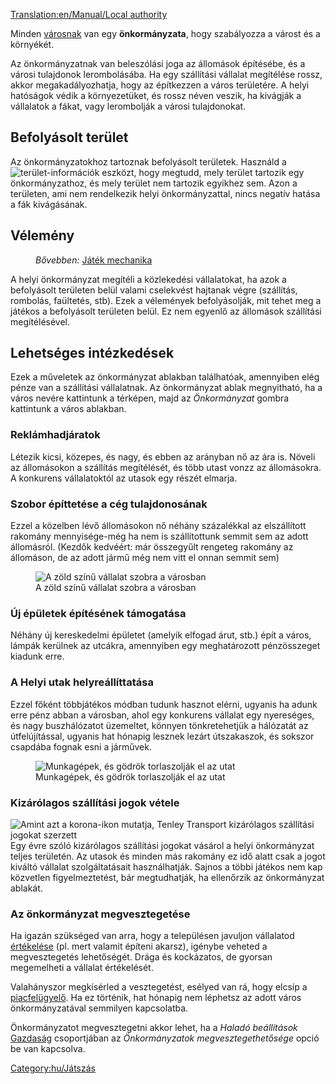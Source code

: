 [[Translation:en/Manual/Local authority]]

Minden [[hu/Manual/Települések|városnak]] van egy '''önkormányzata''', hogy szabályozza a várost és a környékét.  

Az önkormányzatnak van beleszólási joga az állomások építésébe, és a városi tulajdonok lerombolásába. Ha egy szállítási vállalat megítélése rossz, akkor megakadályozhatja, hogy az építkezzen a város területére. A helyi hatóságok védik a környezetüket, és rossz néven veszik, ha kivágják a vállalatok a fákat, vagy lerombolják a városi tulajdonokat.

==Befolyásolt terület==
Az önkormányzatokhoz tartoznak befolyásolt területek. Használd a [[File:en/manual html 51cda05b.png|terület-információk]] eszközt, hogy megtudd, mely terület tartozik egy önkormányzathoz, és mely terület nem tartozik egyikhez sem. Azon a területen, ami nem rendelkezik helyi önkormányzattal, nincs negatív hatása a fák kivágásának.

==Vélemény==
:''Bővebben:'' [[en/Játék mechanika#Önkormányzat megítélése|Játék mechanika]]
A helyi önkormányzat megítéli a közlekedési vállalatokat, ha azok a befolyásolt területen belül valami cselekvést hajtanak végre (szállítás, rombolás, faültetés, stb). Ezek a vélemények befolyásolják, mit tehet meg a játékos a befolyásolt területen belül. Ez nem egyenlő az állomások szállítási megítélésével.

==Lehetséges intézkedések==
Ezek a műveletek az önkormányzat ablakban találhatóak, amennyiben elég pénze van a szállítási vállalatnak. Az önkormányzat ablak megnyitható, ha a város nevére kattintunk a térképen, majd az ''Önkormányzat'' gombra kattintunk a város ablakban.

===Reklámhadjáratok===
Létezik kicsi, közepes, és nagy, és ebben az arányban nő az ára is. Növeli az állomásokon a szállítás megítélését, és több utast vonzz az állomásokra. A konkurens vállalatoktól az utasok egy részét elmarja.

===Szobor építtetése a cég tulajdonosának===
Ezzel a közelben lévő állomásokon nő néhány százalékkal az elszállított rakomány mennyisége-még ha nem is szállítottunk semmit sem az adott állomásról. (Kezdők kedvéért: már összegyűlt rengeteg rakomány az állomáson, de az adott jármű még nem vitt el onnan semmit sem)

[[File:hu/Varos-10.png|center|frame|A zöld színű vállalat szobra a városban]]

===Új épületek építésének támogatása===
Néhány új kereskedelmi épületet (amelyik elfogad árut, stb.) épít a város, lámpák kerülnek az utcákra, amennyiben egy meghatározott pénzösszeget kiadunk erre.

===A Helyi utak helyreállíttatása===
Ezzel főként többjátékos módban tudunk hasznot elérni, ugyanis ha adunk erre pénz abban a városban, ahol egy konkurens vállalat egy nyereséges, és nagy buszhálózatot üzemeltet, könnyen tönkretehetjük a hálózatát az útfelújítással, ugyanis hat hónapig lesznek lezárt útszakaszok, és sokszor csapdába fognak esni a járművek.

[[File:hu/Varos-9.png|center|frame|Munkagépek, és gödrök torlaszolják el az utat]]

===Kizárólagos szállítási jogok vétele===
[[File:en/Exclusive transport rights.png|frame|right|Amint azt a korona-ikon mutatja, Tenley Transport kizárólagos szállítási jogokat szerzett]]
Egy évre szóló kizárólagos szállítási jogokat vásárol a helyi önkormányzat teljes területén. Az utasok és minden más rakomány ez idő alatt csak a jogot kiváltó vállalat szolgáltatásait használhatják. Sajnos a többi játékos nem kap közvetlen figyelmeztetést, bár megtudhatják, ha ellenőrzik az önkormányzat ablakát.

===Az önkormányzat megvesztegetése===
Ha igazán szükséged van arra, hogy a településen javuljon vállalatod [[hu/Manual/Játéktechnika#A helyi önkormányzat értékelése|értékelése]] (pl. mert valamit építeni akarsz), igénybe veheted a megvesztegetés lehetőségét. Drága és kockázatos, de gyorsan megemelheti a vállalat értékelését.

Valahányszor megkísérled a vesztegetést, esélyed van rá, hogy elcsíp a [[hu/Archive/Manual/Piacfelügyelő|piacfelügyelő]]. Ha ez történik, hat hónapig nem léphetsz az adott város önkormányzatával semmilyen kapcsolatba.

Önkormányzatot megvesztegetni akkor lehet, ha a ''Haladó beállítások'' [[hu/Haladó beállítások/Gazdaság#Önkormányzatok megvesztegethetősége|Gazdaság]] csoportjában az ''Önkormányzatok megvesztegethetősége'' opció be van kapcsolva.

[[Category:hu/Játszás]]